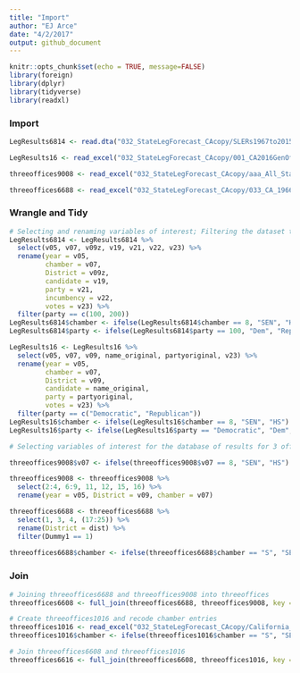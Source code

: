 ```yaml
---
title: "Import"
author: "EJ Arce"
date: "4/2/2017"
output: github_document
---
```


```r
knitr::opts_chunk$set(echo = TRUE, message=FALSE)
library(foreign)
library(dplyr)
library(tidyverse)
library(readxl)
```

### Import

```r
LegResults6814 <- read.dta("032_StateLegForecast_CAcopy/SLERs1967to2015_20160912b_CA.dta")

LegResults16 <- read_excel("032_StateLegForecast_CAcopy/001_CA2016GenOfficecopy.xls")

threeoffices9008 <- read_excel("032_StateLegForecast_CAcopy/aaa_All_States_1968_2010_2013_03_22_CAonly.xlsx")

threeoffices6688 <- read_excel("032_StateLegForecast_CAcopy/033_CA_1966to1988_20160715_FromNicole.xlsx")
```

### Wrangle and Tidy

```r
# Selecting and renaming variables of interest; Filtering the dataset to only include democratic and republican candidates.
LegResults6814 <- LegResults6814 %>%
  select(v05, v07, v09z, v19, v21, v22, v23) %>%
  rename(year = v05,
         chamber = v07,
         District = v09z,
         candidate = v19,
         party = v21,
         incumbency = v22,
         votes = v23) %>%
  filter(party == c(100, 200))
LegResults6814$chamber <- ifelse(LegResults6814$chamber == 8, "SEN", "HS")
LegResults6814$party <- ifelse(LegResults6814$party == 100, "Dem", "Repub")

LegResults16 <- LegResults16 %>%
  select(v05, v07, v09, name_original, partyoriginal, v23) %>%
  rename(year = v05,
         chamber = v07,
         District = v09,
         candidate = name_original,
         party = partyoriginal,
         votes = v23) %>%
  filter(party == c("Democratic", "Republican"))
LegResults16$chamber <- ifelse(LegResults16$chamber == 8, "SEN", "HS")
LegResults16$party <- ifelse(LegResults16$party == "Democratic", "Dem", "Repub")

# Selecting variables of interest for the database of results for 3 offices, recoding v07 to return SEN or HS, and renaming v07 as "chamber" for 9008

threeoffices9008$v07 <- ifelse(threeoffices9008$v07 == 8, "SEN", "HS")

threeoffices9008 <- threeoffices9008 %>%
  select(2:4, 6:9, 11, 12, 15, 16) %>%
  rename(year = v05, District = v09, chamber = v07)

threeoffices6688 <- threeoffices6688 %>%
  select(1, 3, 4, (17:25)) %>%
  rename(District = dist) %>%
  filter(Dummy1 == 1)
  
threeoffices6688$chamber <- ifelse(threeoffices6688$chamber == "S", "SEN", "HS")
```

### Join

```r
# Joining threeoffices6688 and threeoffices9008 into threeoffices
threeoffices6608 <- full_join(threeoffices6688, threeoffices9008, key = "year")

# Create threeoffices1016 and recode chamber entries
threeoffices1016 <- read_excel("032_StateLegForecast_CAcopy/California_2010_2016.xlsx")
threeoffices1016$chamber <- ifelse(threeoffices1016$chamber == "S", "SEN", "HS")

# Join threeoffices6608 and threeoffices1016
threeoffices6616 <- full_join(threeoffices6608, threeoffices1016, key = "year")
```

